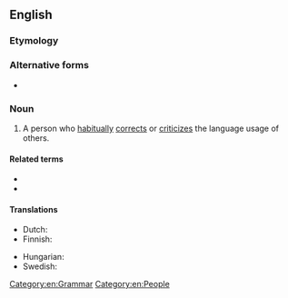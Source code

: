 {{also|grammar nazi}}
==English==
{{rfd}}
===Etymology===
{{compound|grammar|Nazi|lang=en}}<!--This is not derived by analogy to the ''Seinfeld'' "Soup Nazi", since citations of "grammar Nazi" predate that Seinfeld skit.-->

===Alternative forms===
* {{l|en|grammar nazi}}

===Noun===
{{en-noun}}

# {{lb|en|slang|idiomatic}} A person who [[habitually]] [[correct]]s or [[criticize]]s the language usage of others.

====Related terms====
* {{l|en|spelling Nazi}}
* {{l|en|language Nazi}}

====Translations====
{{trans-top|Person who obsesses over orthography}}
* Dutch: {{t+|nl|taalnazi}}
* Finnish: {{t+|fi|pilkunnussija}}
{{trans-mid}}
* Hungarian: {{t|hu|nyelvtannáci}}
* Swedish: {{t+|sv|språkpolis|c}}
{{trans-bottom}}

[[Category:en:Grammar]]
[[Category:en:People]]